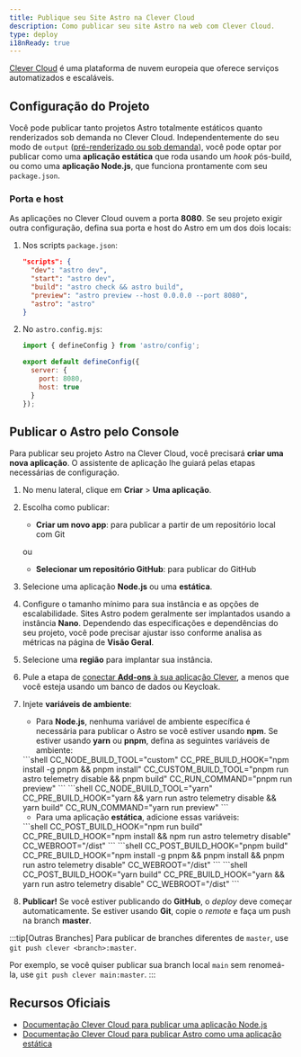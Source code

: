 ```yaml
---
title: Publique seu Site Astro na Clever Cloud
description: Como publicar seu site Astro na web com Clever Cloud.
type: deploy
i18nReady: true
---
```


[Clever Cloud](https://clever-cloud.com) é uma plataforma de nuvem europeia que oferece serviços automatizados e escaláveis.

## Configuração do Projeto

Você pode publicar tanto projetos Astro totalmente estáticos quanto renderizados sob demanda no Clever Cloud. Independentemente do seu modo de `output` ([pré-renderizado ou sob demanda](/pt-br/basics/rendering-modes/)), você pode optar por publicar como uma **aplicação estática** que roda usando um _hook_ pós-build, ou como uma **aplicação Node.js**, que funciona prontamente com seu `package.json`.

### Porta e host

As aplicações no Clever Cloud ouvem a porta **8080**. Se seu projeto exigir outra configuração, defina sua porta e host do Astro em um dos dois locais:

1. Nos scripts `package.json`:

    ```json title="package.json" "astro preview --host 0.0.0.0 --port 8080"
    "scripts": {
      "dev": "astro dev",
      "start": "astro dev",
      "build": "astro check && astro build",
      "preview": "astro preview --host 0.0.0.0 --port 8080",
      "astro": "astro"
    } 
    ```

2. No `astro.config.mjs`:

    ```javascript title="astro.config.mjs"
    import { defineConfig } from 'astro/config';

    export default defineConfig({
      server: {
        port: 8080,
        host: true
      }
    });
    ```


## Publicar o Astro pelo Console

Para publicar seu projeto Astro na Clever Cloud, você precisará **criar uma nova aplicação**. O assistente de aplicação lhe guiará pelas etapas necessárias de configuração.

<Steps>

1. No menu lateral, clique em **Criar** > **Uma aplicação**.
2. Escolha como publicar:

    - **Criar um novo app**: para publicar a partir de um repositório local com Git
    
    ou
    
    - **Selecionar um repositório GitHub**: para publicar do GitHub

3. Selecione uma aplicação **Node.js** ou uma **estática**.
4. Configure o tamanho mínimo para sua instância e as opções de escalabilidade. Sites Astro podem geralmente ser implantados usando a instância **Nano**. Dependendo das especificações e dependências do seu projeto, você pode precisar ajustar isso conforme analisa as métricas na página de **Visão Geral**.
5. Selecione uma **região** para implantar sua instância.
6. Pule a etapa de [conectar **Add-ons** à sua aplicação Clever](https://developers.clever-cloud.com/doc/addons/), a menos que você esteja usando um banco de dados ou Keycloak.
7. Injete **variáveis de ambiente**:

    - Para **Node.js**, nenhuma variável de ambiente específica é necessária para publicar o Astro se você estiver usando **npm**. Se estiver usando **yarn** ou **pnpm**, defina as seguintes variáveis de ambiente:

    <Tabs>
      <TabItem label="pnpm">
      ```shell
    CC_NODE_BUILD_TOOL="custom"
    CC_PRE_BUILD_HOOK="npm install -g pnpm && pnpm install"
    CC_CUSTOM_BUILD_TOOL="pnpm run astro telemetry disable && pnpm build"
    CC_RUN_COMMAND="pnpm run preview"
      ```
      </TabItem>
      <TabItem label="yarn">
      ```shell
      CC_NODE_BUILD_TOOL="yarn"
      CC_PRE_BUILD_HOOK="yarn && yarn run astro telemetry disable && yarn build"
      CC_RUN_COMMAND="yarn run preview"
      ```
      </TabItem>
    </Tabs>

    - Para uma aplicação **estática**, adicione essas variáveis:

    <Tabs>
      <TabItem label="npm">
      ```shell
    CC_POST_BUILD_HOOK="npm run build"
    CC_PRE_BUILD_HOOK="npm install && npm run astro telemetry disable"
    CC_WEBROOT="/dist"
    ```
      </TabItem>
      <TabItem label="pnpm">
      ```shell
    CC_POST_BUILD_HOOK="pnpm build"
    CC_PRE_BUILD_HOOK="npm install -g pnpm && pnpm install && pnpm run astro telemetry disable"
    CC_WEBROOT="/dist"
      ```
      </TabItem>
      <TabItem label="yarn">
      ```shell
      CC_POST_BUILD_HOOK="yarn build"
      CC_PRE_BUILD_HOOK="yarn && yarn run astro telemetry disable"
      CC_WEBROOT="/dist"
      ```
      </TabItem>
    </Tabs>


8. **Publicar!** Se você estiver publicando do **GitHub**, o _deploy_ deve começar automaticamente. Se estiver usando **Git**, copie o _remote_ e faça um push na branch **master**.

</Steps>

:::tip[Outras Branches]
Para publicar de branches diferentes de `master`, use `git push clever <branch>:master`.

Por exemplo, se você quiser publicar sua branch local `main` sem renomeá-la, use `git push clever main:master`.
:::


## Recursos Oficiais
- [Documentação Clever Cloud para publicar uma aplicação Node.js](https://developers.clever-cloud.com/doc/applications/javascript/nodejs/)
- [Documentação Clever Cloud para publicar Astro como uma aplicação estática](https://developers.clever-cloud.com/guides/astro/)